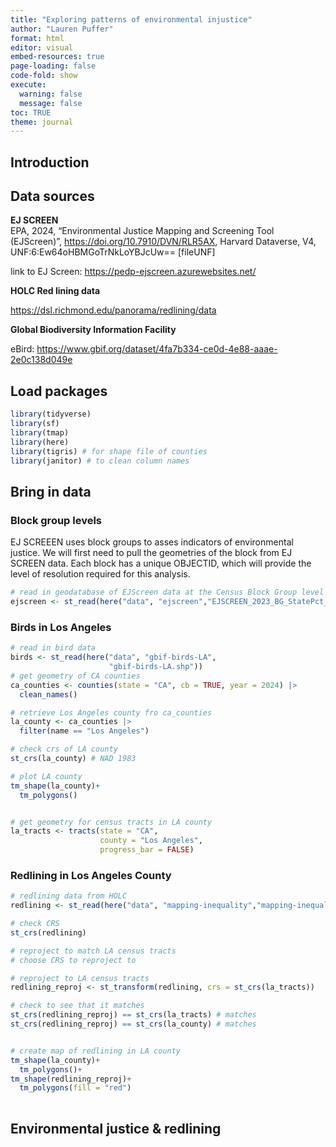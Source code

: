 ```yaml
---
title: "Exploring patterns of environmental injustice"
author: "Lauren Puffer"
format: html
editor: visual
embed-resources: true
page-loading: false
code-fold: show
execute: 
  warning: false
  message: false
toc: TRUE
theme: journal
---
```


## Introduction

## Data sources

**EJ SCREEN**\
EPA, 2024, "Environmental Justice Mapping and Screening Tool (EJScreen)", <https://doi.org/10.7910/DVN/RLR5AX>, Harvard Dataverse, V4, UNF:6:Ew64oHBMGoTrNkLoYBJcUw== \[fileUNF\]

link to EJ Screen: <https://pedp-ejscreen.azurewebsites.net/>

**HOLC Red lining data**

<https://dsl.richmond.edu/panorama/redlining/data>

**Global Biodiversity Information Facility**

eBird: <https://www.gbif.org/dataset/4fa7b334-ce0d-4e88-aaae-2e0c138d049e>

## Load packages

```r
library(tidyverse)
library(sf)
library(tmap)
library(here)
library(tigris) # for shape file of counties
library(janitor) # to clean column names
```

## Bring in data

### Block group levels

EJ SCREEEN uses block groups to asses indicators of environmental justice. We will first need to pull the geometries of the block from EJ SCREEN data. Each block has a unique OBJECTID, which will provide the level of resolution required for this analysis.

```r
# read in geodatabase of EJScreen data at the Census Block Group level
ejscreen <- st_read(here("data", "ejscreen","EJSCREEN_2023_BG_StatePct_with_AS_CNMI_GU_VI.gdb"))


```

### Birds in Los Angeles

```r
# read in bird data
birds <- st_read(here("data", "gbif-birds-LA",
                      "gbif-birds-LA.shp"))
# get geometry of CA counties 
ca_counties <- counties(state = "CA", cb = TRUE, year = 2024) |>
  clean_names()

# retrieve Los Angeles county fro ca_counties
la_county <- ca_counties |>
  filter(name == "Los Angeles")

# check crs of LA county
st_crs(la_county) # NAD 1983

# plot LA county
tm_shape(la_county)+
  tm_polygons()


# get geometry for census tracts in LA county
la_tracts <- tracts(state = "CA", 
                    county = "Los Angeles",
                    progress_bar = FALSE)
```

### Redlining in Los Angeles County

```r
# redlining data from HOLC 
redlining <- st_read(here("data", "mapping-inequality","mapping-inequality-los-angeles.json"))

# check CRS
st_crs(redlining)

# reproject to match LA census tracts
# choose CRS to reproject to

# reproject to LA census tracts
redlining_reproj <- st_transform(redlining, crs = st_crs(la_tracts))

# check to see that it matches 
st_crs(redlining_reproj) == st_crs(la_tracts) # matches
st_crs(redlining_reproj) == st_crs(la_county) # matches


# create map of redlining in LA county
tm_shape(la_county)+
  tm_polygons()+
tm_shape(redlining_reproj)+
  tm_polygons(fill = "red")
  
```

## Environmental justice & redlining

```r

```
